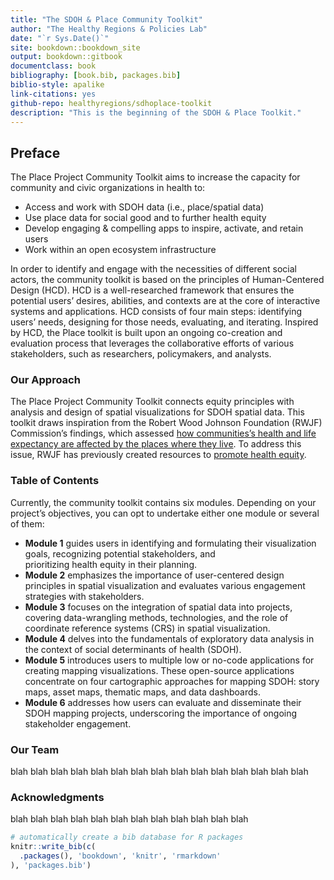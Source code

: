 ```yaml
--- 
title: "The SDOH & Place Community Toolkit"
author: "The Healthy Regions & Policies Lab"
date: "`r Sys.Date()`"
site: bookdown::bookdown_site
output: bookdown::gitbook
documentclass: book
bibliography: [book.bib, packages.bib]
biblio-style: apalike
link-citations: yes
github-repo: healthyregions/sdhoplace-toolkit
description: "This is the beginning of the SDOH & Place Toolkit."
---
```


## Preface {-}

The Place Project Community Toolkit aims to increase the capacity for community and civic organizations in health to:

 - Access and work with SDOH data (i.e., place/spatial data)
 - Use place data for social good and to further health equity
 - Develop engaging & compelling apps to inspire, activate, and retain users
 - Work within an open ecosystem infrastructure

In order to identify and engage with the necessities of different social actors, the community toolkit is based on the principles of Human-Centered Design (HCD). HCD is a well-researched framework that ensures the potential users’ desires, abilities, and contexts are at the core of interactive systems and applications. HCD consists of four main steps: identifying users’ needs, designing for those needs, evaluating, and iterating. Inspired by HCD, the Place toolkit is built upon an ongoing co-creation and evaluation process that leverages the collaborative efforts of various stakeholders, such as researchers, policymakers, and analysts.


### Our Approach

The Place Project Community Toolkit connects equity principles with analysis and design of spatial visualizations for SDOH spatial data. This toolkit draws inspiration from the Robert Wood Johnson Foundation (RWJF) Commission’s findings, which assessed [how communities’s health and life expectancy are affected by the places where they live](https://www.rwjf.org/en/insights/our-research/interactives/whereyouliveaffectshowlongyoulive.html). To address this issue, RWJF has previously created resources to [promote health equity](https://www.rwjf.org/en/building-a-culture-of-health/focus-areas/Features/achieving-health-equity.html).

### Table of Contents
Currently, the community toolkit contains six modules. Depending on your project's objectives, you can opt to undertake either one module or several of them: 

 - **Module 1** guides users in identifying and formulating their visualization goals, recognizing potential stakeholders, and     
  prioritizing health equity in their planning. 
 - **Module 2** emphasizes the importance of user-centered design principles in spatial visualization and evaluates various 
  engagement strategies with stakeholders. 
 - **Module 3** focuses on the integration of spatial data into projects, covering data-wrangling methods, technologies, and the 
  role of coordinate reference systems (CRS) in spatial visualization. 
 - **Module 4** delves into the fundamentals of exploratory data analysis in the context of social determinants of health (SDOH). 
 - **Module 5** introduces users to multiple low or no-code applications for creating mapping visualizations. These open-source 
  applications concentrate on four cartographic approaches for mapping SDOH: story maps, asset maps, thematic maps, and data 
  dashboards.
 - **Module 6** addresses how users can evaluate and disseminate their SDOH mapping projects, underscoring the importance of 
  ongoing stakeholder engagement.

### Our Team

blah blah blah blah blah blah blah blah blah blah blah blah blah blah blah 

### Acknowledgments

blah blah blah blah blah blah blah blah blah blah blah blah 

```r
# automatically create a bib database for R packages
knitr::write_bib(c(
  .packages(), 'bookdown', 'knitr', 'rmarkdown'
), 'packages.bib')
```
